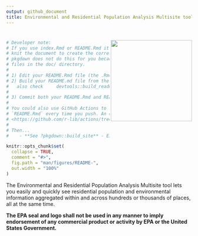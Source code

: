 ```yaml
---
output: github_document
title: Environmental and Residential Population Analysis Multisite tool
---
```


# <img src="man/figures/logo659.png" align="right" width="220px"/>

<!-- README.md is generated from README.Rmd. Please edit Rmd not md  -->

```r
# Developer note: 
# If you use index.Rmd or README.Rmd it is your responsibility to 
# knit the document to create the corresponding .md. 
# pkgdown does not do this for you because it only touches 
# files in the ⁠doc/⁠ directory.
#
# 1) Edit your README.Rmd file (the .Rmd NOT the .md file)
# 2) Build your README.md file from the README.Rmd file, by clicking Knit in RStudio
#   also check     devtools::build_readme()  ?
#
# 3) Commit both your README.Rmd and README.md
#
# You could also use GitHub Actions to re-render
# `README.Rmd` every time you push. An example workflow can be found here:
# <https://github.com/r-lib/actions/tree/v1/examples>.
#
# Then... 
#    - **See ?pkgdown::build_site** - EJAM now uses the pkgdown R package to build help and vignettes as web pages, and it uses the README.md (not .Rmd) to help build the documentation.
```

```r
knitr::opts_chunk$set(
  collapse = TRUE,
  comment = "#>",
  fig.path = "man/figures/README-",
  out.width = "100%"
)
```

<!-- badges: start -->

```{=html}
<!-- or we could comment out the badge 

[![Lifecycle: experimental](https://img.shields.io/badge/lifecycle-experimental-orange.svg)](https://lifecycle.r-lib.org/articles/stages.html#experimental)
 -->
```
<!-- badges: end -->

The Environmental and Residential Population Analysis Multisite tool lets you easily and quickly see residential population and environmental information aggregated within and across hundreds or thousands of places, all at the same time.

<!--    THIS SECTION WILL BE RESTORED / UNCOMMENTED ONCE THE URLS WORK/ PKGDOWN WEBSITE IS HOSTED AGAIN 

### What Can You Do with EJAM?

-   [What is EJAM?](https://usepa.github.io/EJAM/articles/0_whatis.html)

### EJAM as a Web Application

[EJAM can be used as a web app](https://usepa.github.io/EJAM/articles/0_webapp.html), providing a simple user interface that lets anyone quickly see the results of a basic analysis.

### EJAM as a Software Toolkit (and Local Web App) for Analysts and Developers

EJAM is also available to analysts and developers as an R Package written in the [R programming language](https://www.r-project.org/), with source code on GitHub. When used in RStudio, the EJAM package provides functions to help analysts work with block group data, points, and polygons, to very quickly aggregate and compare large numbers of locations.

Again, installing the R package also allows one to use [EJAM as a local web app](https://usepa.github.io/EJAM/articles/0_webapp.html) if the shiny app is launched locally on a user's own computer.

More information about the EJAM R package:

-   [Installing the R package](https://usepa.github.io/EJAM/articles/1_installing.html)

-   [Quick Start Guide](https://usepa.github.io/EJAM/articles/2_quickstart.html)

-   [Basics of Using EJAM for Analysis in RStudio](https://usepa.github.io/EJAM/articles/3_analyzing.html)

-   [Advanced Features](https://usepa.github.io/EJAM/articles/4_advanced.html)

-   [Reference Manual - EJAM R Functions and Data](https://usepa.github.io/EJAM/articles/index.html)

-   [GitHub Repository - Open Source Code and Data](https://usepa.github.io/EJAM/articles/1_installing.html)
-->

<!--    THIS SECTION WILL BE REVISED / CLARIFIED ...

#### Open-Source Code Policy

Effective August 8, 2016, the [OMB Mandate: M-16-21; Federal Source Code Policy: Achieving Efficiency, Transparency, and Innovation through Reusable and Open Source Software](https://obamawhitehouse.archives.gov/sites/default/files/omb/memoranda/2016/m_16_21.pdf){.uri target="_blank" rel="noreferrer noopener"} applies to new custom-developed code created or procured by EPA consistent with the scope and applicability requirements of Office of Management and Budget's (OMB's) Federal Source Code Policy. In general, it states that all new custom-developed code by Federal Agencies should be made available and reusable as open-source code.

The EPA specific implementation of OMB Mandate M-16-21 is addressed in the [System Life Cycle Management Procedure](https://www.epa.gov/irmpoli8/policy-procedures-and-guidance-system-life-cycle-management-slcm){.uri target="_blank" rel="noreferrer noopener"}. EPA has chosen to use GitHub as its version control system as well as its inventory of open-source code projects. EPA uses GitHub to inventory its custom-developed, open-source code and generate the necessary metadata file that is then posted to code.gov for broad reuse in compliance with OMB Mandate M-16-21.

If you have any questions or want to read more, check out the [EPA Open Source Project Repo](https://github.com/USEPA/open-source-projects){.uri target="_blank" rel="noreferrer noopener"} and [EPA's Interim Open Source Code Guidance](https://www.epa.gov/developers/open-source-software-and-epa-code-repository-requirements){.uri target="_blank" rel="noreferrer noopener"}.

#### Contributing

We encourage analysts and developers to test the EJAM R package and the EJAM shiny app, and provide feedback, or to share code, and we welcome your suggestions or contributions.

-   [How to Contribute](https://usepa.github.io/EJAM/CONTRIBUTING.html)

#### License

By submitting a pull request or issue, you are agreeing to comply with a waiver of copyright interest.

#### Disclaimer for App

This software/application has been approved for release by the U.S. Environmental Protection Agency (USEPA). Although the software has been subjected to rigorous review, the USEPA reserves the right to update the software as needed pursuant to further analysis and review. No warranty, expressed or implied, is made by the USEPA or the U.S. Government as to the functionality of the software and related material nor shall the fact of release constitute any such warranty. Furthermore, the software is released on condition that neither the USEPA nor the U.S. Government shall be held liable for any damages resulting from its authorized or unauthorized use.

#### Disclaimer for GitHub Repository Content

The United States Environmental Protection Agency (EPA) GitHub project code is provided on an "as is" basis and the user assumes responsibility for its use. EPA has relinquished control of the information and no longer has responsibility to protect the integrity, confidentiality, or availability of the information. Any reference to specific commercial products, processes, or services by service mark, trademark, manufacturer, or otherwise, does not constitute or imply their endorsement, recommendation or favoring by EPA.

**The EPA seal and logo shall not be used in any manner to imply endorsement of any commercial product or activity by EPA or the United States Government.**

### Contact

If you have questions or comments, please email [ENVIROMAIL_GROUP\@epa.gov](mailto:ENVIROMAIL_GROUP@epa.gov?subject=EJAM%20package%20question) and put "EJAM package question" in the subject line.

-->

**The EPA seal and logo shall not be used in any manner to imply endorsement of any commercial product or activity by EPA or the United States Government.**

